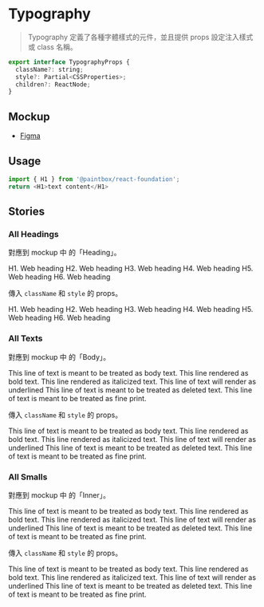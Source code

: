 

<Meta title="React/Foundation/Typography" />

# Typography

> Typography 定義了各種字體樣式的元件，並且提供 props 設定注入樣式或 class 名稱。

```javascript
export interface TypographyProps {
  className?: string;
  style?: Partial<CSSProperties>;
  children?: ReactNode;
}
```

## Mockup
- [Figma](https://www.figma.com/file/Sv8VnmaINqyDQcpdO3cz5M/%F0%9F%96%A5-Foundation?node-id=9%3A377)

## Usage 

```javascript
import { H1 } from '@paintbox/react-foundation';
return <H1>text content</H1>
```


## Stories

### All Headings

對應到 mockup 中 的「Heading」。

<Canvas>
  <Story name="All Headings">
    <div style={{ display: 'flex', flexDirection: 'column', gap: 24 }}>
      <T.H1>H1. Web heading</T.H1>
      <T.H2>H2. Web heading</T.H2>
      <T.H3>H3. Web heading</T.H3>
      <T.H4>H4. Web heading</T.H4>
      <T.H5>H5. Web heading</T.H5>
      <T.H6>H6. Web heading</T.H6>
    </div>
  </Story>
</Canvas>

傳入 `className` 和 `style` 的 props。

<Canvas>
  <Story name="All Headings With Props">
    <div style={{ display: 'flex', flexDirection: 'column', gap: 24 }}>
      <T.H1 className="test" style={{color: 'navy'}}>H1. Web heading</T.H1>
      <T.H2 className="test" style={{color: 'navy'}}>H2. Web heading</T.H2>
      <T.H3 className="test" style={{color: 'navy'}}>H3. Web heading</T.H3>
      <T.H4 className="test" style={{color: 'navy'}}>H4. Web heading</T.H4>
      <T.H5 className="test" style={{color: 'navy'}}>H5. Web heading</T.H5>
      <T.H6 className="test" style={{color: 'navy'}}>H6. Web heading</T.H6>
    </div>
  </Story>
</Canvas>

### All Texts

對應到 mockup 中 的「Body」。

<Canvas>
  <Story name="All Texts">
    <div style={{ display: 'flex', flexDirection: 'column', gap: 24 }}>
      <T.Text>This line of text is meant to be treated as body text.</T.Text>
      <T.BText>This line rendered as bold text.</T.BText>
      <T.IText>This line rendered as italicized text.</T.IText>
      <T.UText>This line of text will render as underlined</T.UText>
      <T.DText>This line of text is meant to be treated as deleted text.</T.DText>
      <T.PText>This line of text is meant to be treated as fine print.</T.PText>
    </div>
  </Story>
</Canvas>

傳入 `className` 和 `style` 的 props。

<Canvas>
  <Story name="All Texts With Props">
    <div style={{ display: 'flex', flexDirection: 'column', gap: 24 }}>
      <T.Text className="test" style={{color: 'DarkCyan'}}>This line of text is meant to be treated as body text.</T.Text>
      <T.BText className="test" style={{color: 'DarkCyan'}}>This line rendered as bold text.</T.BText>
      <T.IText className="test" style={{color: 'DarkCyan'}}>This line rendered as italicized text.</T.IText>
      <T.UText className="test" style={{color: 'DarkCyan'}}>This line of text will render as underlined</T.UText>
      <T.DText className="test" style={{color: 'DarkCyan'}}>This line of text is meant to be treated as deleted text.</T.DText>
      <T.PText className="test" style={{color: 'DarkCyan'}}>This line of text is meant to be treated as fine print.</T.PText>
    </div>
  </Story>
</Canvas>

### All Smalls

對應到 mockup 中 的「Inner」。

<Canvas>
  <Story name="All Smalls With Props">
    <div style={{ display: 'flex', flexDirection: 'column', gap: 24 }}>
      <T.Small>This line of text is meant to be treated as body text.</T.Small>
      <T.BSmall>This line rendered as bold text.</T.BSmall>
      <T.ISmall>This line rendered as italicized text.</T.ISmall>
      <T.USmall>This line of text will render as underlined</T.USmall>
      <T.DSmall>
        This line of text is meant to be treated as deleted text.
      </T.DSmall>
      <T.PSmall>This line of text is meant to be treated as fine print.</T.PSmall>
    </div>
  </Story>
</Canvas>

傳入 `className` 和 `style` 的 props。

<Canvas>
  <Story name="All Smalls With Props">
    <div style={{ display: 'flex', flexDirection: 'column', gap: 24 }}>
      <T.Small className="test" style={{color: 'OrangeRed'}}>This line of text is meant to be treated as body text.</T.Small>
      <T.BSmall className="test" style={{color: 'OrangeRed'}}>This line rendered as bold text.</T.BSmall>
      <T.ISmall className="test" style={{color: 'OrangeRed'}}>This line rendered as italicized text.</T.ISmall>
      <T.USmall className="test" style={{color: 'OrangeRed'}}>This line of text will render as underlined</T.USmall>
      <T.DSmall className="test" style={{color: 'OrangeRed'}}>
        This line of text is meant to be treated as deleted text.
      </T.DSmall>
      <T.PSmall className="test" style={{color: 'OrangeRed'}}>This line of text is meant to be treated as fine print.</T.PSmall>
    </div>
  </Story>
</Canvas>

